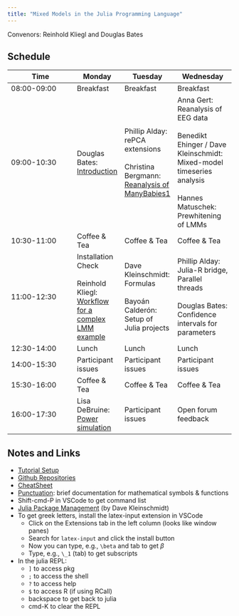```yaml
---
title: "Mixed Models in the Julia Programming Language"
---
```


Convenors: Reinhold Kliegl and Douglas Bates

## Schedule

| Time        | Monday | Tuesday | Wednesday |
|-------------|--------|---------|-----------|
| 08:00-09:00 | Breakfast | Breakfast | Breakfast |
| 09:00-10:30 | Douglas Bates: [Introduction](intro.html) | Phillip Alday: rePCA extensions<br><br> Christina Bergmann: [Reanalysis of ManyBabies1](manybabies.html) | Anna Gert: Reanalysis of EEG data<br><br> Benedikt Ehinger / Dave Kleinschmidt: Mixed-model timeseries analysis<br><br> Hannes Matuschek: Prewhitening of LMMs |
| 10:30-11:00 | Coffee & Tea | Coffee & Tea | Coffee & Tea |
| 11:00-12:30 | Installation Check<br><br> Reinhold Kliegl: [Workflow for a complex LMM example](complex.html) | Dave Kleinschmidt: Formulas<br><br> Bayoán Calderón: Setup of Julia projects | Phillip Alday: Julia-R bridge, Parallel threads<br><br> Douglas Bates: Confidence intervals for parameters|
| 12:30-14:00 | Lunch | Lunch | Lunch |
| 14:00-15:30 | Participant issues | Participant issues | Participant issues |
| 15:30-16:00 | Coffee & Tea | Coffee & Tea | Coffee & Tea |
| 16:00-17:30 | Lisa DeBruine: [Power simulation](powersim.html) | Participant issues | Open forum feedback |

## Notes and Links

* [Tutorial Setup](https://github.com/RePsychLing/TutorialSetup)
* [Github Repositories](https://github.com/RePsychLing)
* [CheatSheet](https://juliadocs.github.io/Julia-Cheat-Sheet/)
* [Punctuation](https://docs.julialang.org/en/v1/base/punctuation/): brief documentation for mathematical symbols & functions
* Shift-cmd-P in VSCode to get command list
* [Julia Package Management](pkg.html) (by Dave Kleinschmidt)
* To get greek letters, install the latex-input extension in VSCode
    - Click on the Extensions tab in the left column (looks like window panes)
    - Search for `latex-input` and click the install button
    - Now you can type, e.g., `\beta` and tab to get $\beta$
    - Type, e.g., `\_1` (tab) to get subscripts
* In the julia REPL:
    - `]` to access pkg
    - `;` to access the shell
    - `?` to access help
    - `$` to access R (if using RCall)
    - backspace to get back to julia
    - cmd-K to clear the REPL


    
